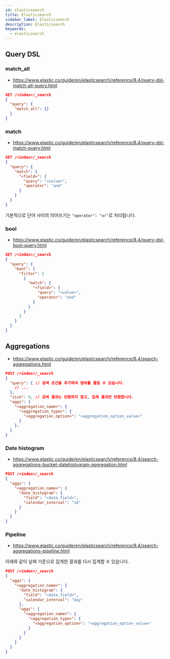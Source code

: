 ```yaml
---
id: elasticsearch
title: Elasticsearch
sidebar_label: Elasticsearch
description: Elasticsearch
keywords:
  - elasticsearch
---
```


## Query DSL

### match_all

- https://www.elastic.co/guide/en/elasticsearch/reference/8.4/query-dsl-match-all-query.html

```json
GET /<index>/_search
{
  "query": {
    "match_all": {}
  }
}
```

### match

- https://www.elastic.co/guide/en/elasticsearch/reference/8.4/query-dsl-match-query.html

```json
GET /<index>/_search
{
  "query": {
    "match": {
      "<field>": {
        "query": "<value>",
        "operator": "and"
      }
    }
  }
}
```

기본적으로 단어 사이의 띄어쓰기는 `"operator": "or"`로 처리됩니다.

### bool

- https://www.elastic.co/guide/en/elasticsearch/reference/8.4/query-dsl-bool-query.html

```json
GET /<index>/_search
{
  "query": {
    "bool": {
      "filter": [
        {
          "match": {
            "<field>": {
              "query": "<value>",
              "operator": "and"
            }
          }
        }
      ]
    }
  }
}
```

## Aggregations

- https://www.elastic.co/guide/en/elasticsearch/reference/8.4/search-aggregations.html

```json
POST /<index>/_search
{
  "query": { // 검색 조건을 추가하여 범위를 줄일 수 있습니다.
    // ...
  },
  "size": 0, // 검색 결과는 반환하지 않고, 집계 결과만 반환합니다.
  "aggs": {
    "<aggregation_name>": {
      "<aggregation_type>": {
        "<aggregation_option>": "<aggregation_option_value>"
      }
    },
  }
}
```

### Date histogram

- https://www.elastic.co/guide/en/elasticsearch/reference/8.4/search-aggregations-bucket-datehistogram-aggregation.html

```json
POST /<index>/_search
{
  "aggs": {
    "<aggregation_name>": {
      "date_histogram": {
        "field": "<date_field>",
        "calendar_interval": "1d"
      }
    }
  }
}
```

### Pipeline

- https://www.elastic.co/guide/en/elasticsearch/reference/8.4/search-aggregations-pipeline.html

아래와 같이 날짜 기준으로 집계한 결과를 다시 집계할 수 있습니다.

```json
POST /<index>/_search
{
  "aggs": {
    "<aggregation_name>": {
      "date_histogram": {
        "field": "<date_field>",
        "calendar_interval": "day"
      },
      "aggs": {
        "<aggregation_name>": {
          "<aggregation_type>": {
            "<aggregation_option>": "<aggregation_option_value>"
          }
        }
      }
    }
  }
}
```
